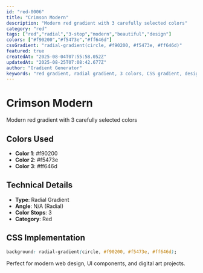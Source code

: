 ```yaml
---
id: "red-0006"
title: "Crimson Modern"
description: "Modern red gradient with 3 carefully selected colors"
category: "red"
tags: ["red","radial","3-stop","modern","beautiful","design"]
colors: ["#f90200","#f5473e","#ff646d"]
cssGradient: "radial-gradient(circle, #f90200, #f5473e, #ff646d)"
featured: true
createdAt: "2025-08-04T07:55:58.052Z"
updatedAt: "2025-08-25T07:08:42.677Z"
author: "Gradient Generator"
keywords: "red gradient, radial gradient, 3 colors, CSS gradient, design, #f90200, #f5473e, #ff646d"
---
```


# Crimson Modern

Modern red gradient with 3 carefully selected colors

## Colors Used
- **Color 1**: #f90200
- **Color 2**: #f5473e
- **Color 3**: #ff646d

## Technical Details
- **Type**: Radial Gradient
- **Angle**: N/A (Radial)
- **Color Stops**: 3
- **Category**: Red

## CSS Implementation
```css
background: radial-gradient(circle, #f90200, #f5473e, #ff646d);
```

Perfect for modern web design, UI components, and digital art projects.
